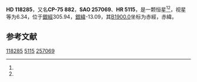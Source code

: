 {{Starbox begin
| name = HD 118285
}}
{{Starbox observe
| epoch = [[J2000.0|J2000.0]]
| constell = {{星座名待查}}<ref name=SIMBAD>{{cite web
 | url=http://simbad.u-strasbg.fr/simbad/sim-id?Ident=HR+5115
 | title=Pulsating variable Star
 | publisher=Centre de Données astronomiques de Strasbourg
 | work=SIMBAD
 | accessdate=2012-07-13
 | archive-date=2016-03-16
 | archive-url=https://web.archive.org/web/20160316114726/http://simbad.u-strasbg.fr/simbad/sim-id?Ident=HR+5115
 | dead-url=no
 }}</ref><ref name=DATA>{{cite web
 | url=http://vizier.u-strasbg.fr/viz-bin/VizieR-5?-out.add=.&-source=5050&-corr=PK=HR&-out.max=9999&HR=5115
 | title=VizieR Detailed Page
 | accessdate=2012-07-13
 | archive-date=2019-02-16
 | archive-url=https://web.archive.org/web/20190216081501/http://vizier.u-strasbg.fr/viz-bin/VizieR-5?-out.add=.&-source=5050&-corr=PK=HR&-out.max=9999&HR=5115
 | dead-url=no
 }}</ref>
| 星官 = 
| ra = {{RA|13|39|11.9}}<ref name=SIMBAD /><ref name=DATA />
| dec = {{DEC|-75|41|2}}<ref name=SIMBAD /><ref name=DATA />
| appmag_v = 6.34<ref name=SIMBAD /><ref name=DATA />
}}
{{Starbox character
| class = B8IV<ref name=SIMBAD /><ref name=DATA />
| b-v = 0.01<ref name=SIMBAD /><ref name=DATA />
| u-b = -0.26<ref name=SIMBAD /><ref name=DATA />
| r-i = <ref name=SIMBAD /><ref name=DATA />
| variable = 
}}
{{Starbox astrometry
| radial_v = -0.26
| prop_mo_ra = 18
| parallax = 
| p_error = 
}}
{{Starbox catalog
| names =CP-75 882，[[SAO星表|SAO]] 257069，[[HD星表|HD]] 118285，[[HR星表|HR]] 5115}}
{{Starbox reference |Simbad=HR+5115}}
{{Starbox end}}

'''HD 118285'''，又名'''CP-75 882'''，'''SAO 257069'''、'''HR 5115'''，是一颗恒星<ref name=SIMBAD /><ref name=DATA />，视星等为6.34，位于[[銀道座標系|銀經]]305.94，[[銀道座標系|銀緯]]-13.09，其[[B1900.0|B1900.0]]坐标为赤經{{RA|13|30|38.2}}，赤緯{{DEC|-75|-13.09|25}}。

== 参考文献 ==
{{reflist}}

{{star-stub}}

[[Category:HD和HDE天體|118285]]
[[Category:HR天體|5115]]
[[Category:SAO天體|257069]]